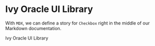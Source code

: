 
<Meta title="Introduction" />

# Ivy Oracle UI Library

With `MDX`, we can define a story for `Checkbox` right in the middle of our Markdown documentation.

<Canvas>
  <Story name="Introduction">
    <div>Ivy Oracle UI Library</div>
  </Story>
</Canvas>

